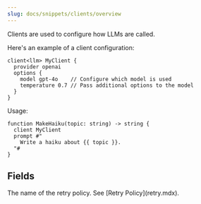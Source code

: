 ```yaml
---
slug: docs/snippets/clients/overview
---
```


Clients are used to configure how LLMs are called.

Here's an example of a client configuration:

```baml BAML
client<llm> MyClient {
  provider openai
  options {
    model gpt-4o    // Configure which model is used
    temperature 0.7 // Pass additional options to the model
  }
}
```

Usage:

```baml BAML
function MakeHaiku(topic: string) -> string {
  client MyClient
  prompt #"
    Write a haiku about {{ topic }}.
  "#
}
```

## Fields

<Markdown src="../client-constructor.mdx" />

<ParamField path="retry_policy">
  The name of the retry policy. See [Retry
  Policy](retry.mdx).
</ParamField>
